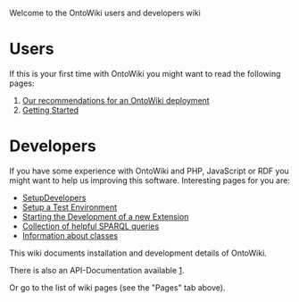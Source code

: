 Welcome to the OntoWiki users and developers wiki

= Users =
If this is your first time with OntoWiki you might want to read the following pages:
# [[Deployment-Recommendations|Our recommendations for an OntoWiki deployment]]
# [[Getting-Started-Users|Getting Started]]

= Developers =
If you have some experience with OntoWiki and PHP, JavaScript or RDF you might want to help us improving this software. Interesting pages for you are:
* [[SetupDevelopers]]
* [[PHPUnit|Setup a Test Environment]]
* [[Extensions|Starting the Development of a new Extension]]
* [[Collection-of-helpful-sparql-queries|Collection of helpful SPARQL queries]]
* [[Classes|Information about classes]]

This wiki documents installation and development details of OntoWiki.

There is also an API-Documentation available [http://docs.ontowiki.net/fw/].

Or go to the list of wiki pages (see the "Pages" tab above).